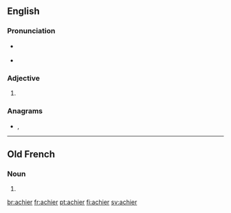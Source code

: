 ==English==

===Pronunciation===
* {{a|RP}} {{IPA|/ˈeɪˌkiˌə/|lang=en}}
* {{a|GenAm}} {{IPA|/ˈeɪˌkiˌɚ/|lang=en}}

===Adjective===
{{head|en|adjective comparative form}}

# {{en-comparative of|achy}}

===Anagrams===
* {{l|en|archei}}, {{l|en|Archie}}

----

==Old French==

===Noun===
{{head|fro|noun|g=m|plural not attested}}

# {{alternative form of|acier|lang=fro}}

[[br:achier]]
[[fr:achier]]
[[pt:achier]]
[[fi:achier]]
[[sv:achier]]